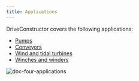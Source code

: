 ```yaml
---
title: Applications
---
```


DriveConstructor covers the following applications:

- [Pumps](/docs/textbook/applications/pumps)
- [Conveyors](/docs/textbook/applications/conveyors)
- [Wind and tidal turbines](/docs/textbook/applications/turbines)
- [Winches and winders](/docs/textbook/applications/winches)

![doc-four-applications](./images/four-applications.png)
